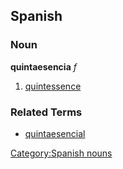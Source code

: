 == Spanish == 
=== Noun === 
'''quintaesencia''' ''f'' 
# [[quintessence]] 

=== Related Terms ===
*[[quintaesencial]]
[[Category:Spanish nouns]]